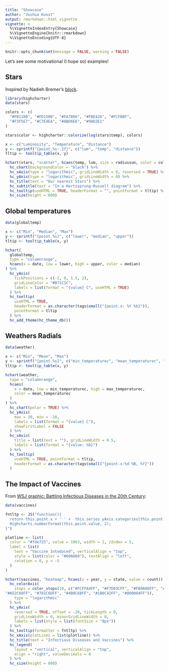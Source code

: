 ```yaml
---
title: "Showcase"
author: "Joshua Kunst"
output: rmarkdown::html_vignette
vignette: >
  %\VignetteIndexEntry{Showcase}
  %\VignetteEngine{knitr::rmarkdown}
  %\VignetteEncoding{UTF-8}
---
```


<script>
$(document).ready(function(){ 
  el = $(".page-header > h1")
  icon = "newspaper-o"
  text = el.text()
  text_new = "<span class=\"fa fa-" + icon  + "\"></span> " + text
  el.html(text_new) 
}) ;
</script>

```r
knitr::opts_chunk$set(message = FALSE, warning = FALSE)
```

Let's see some motivational (I hope so) examples!

## Stars

Inspired by Nadieh Bremer's [block](http://bl.ocks.org/nbremer/eb0d1fd4118b731d069e2ff98dfadc47).

```r
library(highcharter)
data(stars)

colors <- c(
  "#FB1108", "#FD150B", "#FA7806", "#FBE426", "#FCFB8F",
  "#F3F5E7", "#C7E4EA", "#ABD6E6", "#9AD2E1"
)

stars$color <- highcharter::colorize(log(stars$temp), colors)

x <- c("Luminosity", "Temperature", "Distance")
y <- sprintf("{point.%s:.2f}", c("lum", "temp", "distance"))
tltip <- tooltip_table(x, y)

hchart(stars, "scatter", hcaes(temp, lum, size = radiussun, color = color)) %>%
  hc_chart(backgroundColor = "black") %>%
  hc_xAxis(type = "logarithmic", gridLineWidth = 0, reversed = TRUE) %>%
  hc_yAxis(type = "logarithmic", gridLineWidth = 0) %>%
  hc_title(text = "Our nearest Stars") %>%
  hc_subtitle(text = "In a Hertzsprung-Russell diagram") %>%
  hc_tooltip(useHTML = TRUE, headerFormat = "", pointFormat = tltip) %>%
  hc_size(height = 600)
```

## Global temperatures

```r
data(globaltemp)

x <- c("Min", "Median", "Max")
y <- sprintf("{point.%s}", c("lower", "median", "upper"))
tltip <- tooltip_table(x, y)

hchart(
  globaltemp,
  type = "columnrange",
  hcaes(x = date, low = lower, high = upper, color = median)
) %>%
  hc_yAxis(
    tickPositions = c(-2, 0, 1.5, 2),
    gridLineColor = "#B71C1C",
    labels = list(format = "{value} C", useHTML = TRUE)
  ) %>%
  hc_tooltip(
    useHTML = TRUE,
    headerFormat = as.character(tags$small("{point.x: %Y %b}")),
    pointFormat = tltip
  ) %>%
  hc_add_theme(hc_theme_db())
```


## Weathers Radials

```r
data(weather)

x <- c("Min", "Mean", "Max")
y <- sprintf("{point.%s}", c("min_temperaturec", "mean_temperaturec", "max_temperaturec"))
tltip <- tooltip_table(x, y)

hchart(weather,
  type = "columnrange",
  hcaes(
    x = date, low = min_temperaturec, high = max_temperaturec,
    color = mean_temperaturec
  )
) %>%
  hc_chart(polar = TRUE) %>%
  hc_yAxis(
    max = 30, min = -10,
    labels = list(format = "{value} C"),
    showFirstLabel = FALSE
  ) %>%
  hc_xAxis(
    title = list(text = ""), gridLineWidth = 0.5,
    labels = list(format = "{value: %b}")
  ) %>%
  hc_tooltip(
    useHTML = TRUE, pointFormat = tltip,
    headerFormat = as.character(tags$small("{point.x:%d %B, %Y}"))
  )
```

## The Impact of Vaccines

From [WSJ graphic: Battling Infectious Diseases in the 20th Century](http://graphics.wsj.com/infectious-diseases-and-vaccines/): 

```r
data(vaccines)

fntltp <- JS("function(){
  return this.point.x + ' ' +  this.series.yAxis.categories[this.point.y] + ':<br>' +
  Highcharts.numberFormat(this.point.value, 2);
}")

plotline <- list(
  color = "#fde725", value = 1963, width = 2, zIndex = 5,
  label = list(
    text = "Vaccine Intoduced", verticalAlign = "top",
    style = list(color = "#606060"), textAlign = "left",
    rotation = 0, y = -5
  )
)

hchart(vaccines, "heatmap", hcaes(x = year, y = state, value = count)) %>%
  hc_colorAxis(
    stops = color_stops(10, c("#FCFFA4FF", "#F7D03CFF", "#FB9A06FF", "#ED6925FF", "#CF4446FF", 
"#A52C60FF", "#781C6DFF", "#4B0C6BFF", "#1B0C42FF", "#000004FF")),
    type = "logarithmic"
  ) %>%
  hc_yAxis(
    reversed = TRUE, offset = -20, tickLength = 0,
    gridLineWidth = 0, minorGridLineWidth = 0,
    labels = list(style = list(fontSize = "8px"))
  ) %>%
  hc_tooltip(formatter = fntltp) %>%
  hc_xAxis(plotLines = list(plotline)) %>%
  hc_title(text = "Infectious Diseases and Vaccines") %>%
  hc_legend(
    layout = "vertical", verticalAlign = "top",
    align = "right", valueDecimals = 0
  ) %>%
  hc_size(height = 800)
```
